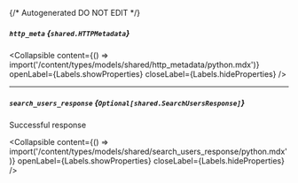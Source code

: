 {/* Autogenerated DO NOT EDIT  */}

##### `http_meta` *{`shared.HTTPMetadata`}*

<Collapsible content={() => import('/content/types/models/shared/http_metadata/python.mdx')} openLabel={Labels.showProperties} closeLabel={Labels.hideProperties} />


---
##### `search_users_response` *{`Optional[shared.SearchUsersResponse]`}*
Successful response

<Collapsible content={() => import('/content/types/models/shared/search_users_response/python.mdx')} openLabel={Labels.showProperties} closeLabel={Labels.hideProperties} />



